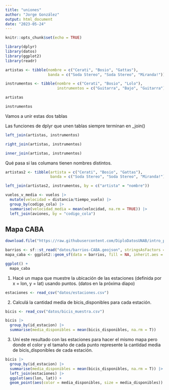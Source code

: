 ```yaml
---
title: "uniones"
author: "Jorge González"
output: html_document
date: "2023-05-24"
---
```


```r
knitr::opts_chunk$set(echo = TRUE)

library(dplyr)
library(datos)
library(ggplot2)
library(readr)
```

```r
artistas <- tibble(nombre = c("Cerati", "Bosio", "Gattas"),
                   banda = c("Soda Stereo", "Soda Stereo", "Miranda!"))

instrumentos <- tibble(nombre = c("Cerati", "Bosio", "Lolo"),
                       instrumentos = c("Guitarra", "Bajo", "Guitarra"))

```

```r
artistas
```

```r
instrumentos
```
Vamos a unir estas dos tablas

Las funciones de dplyr que unen tablas siempre terminan en _join()

```r
left_join(artistas, instrumentos)
```

```r
right_join(artistas, instrumentos)
```

```r
inner_join(artistas, instrumentos)
```

Qué pasa si las columans tienen nombres distintos.


```r
artistas2 <- tibble(artista = c("Cerati", "Bosio", "Gattas"),
                    banda = c("Soda Stereo", "Soda Stereo", "Miranda!"))
```

```r
left_join(artistas2, instrumentos, by = c("artista" = "nombre"))
```


```r
vuelos_v_media <- vuelos |>
  mutate(velocidad = distancia/tiempo_vuelo) |>
  group_by(codigo_cola) |>
  summarise(velocidad_media = mean(velocidad, na.rm = TRUE)) |> 
  left_join(aviones, by = "codigo_cola")

```

## Mapa CABA

```r
download.file("https://raw.githubusercontent.com/DiploDatosUNAB/intro_progr-uniones_for/main/datos/barrios-CABA.geojson", "datos/barrios-CABA.geojson")

barrios <- sf::st_read("datos/barrios-CABA.geojson", stringsAsFactors = FALSE)
mapa_caba <- ggplot2::geom_sf(data = barrios, fill = NA, inherit.aes = FALSE)

ggplot() +
  mapa_caba
```

1. Hacé un mapa que muestre la ubicación de las estaciones (definida por x = lon, y = lat) usando puntos. (datos en la próxima diapo) 

```r
estaciones <- read_csv("datos/estaciones.csv")
```

2. Calculá la cantidad media de bicis_disponibles para cada estación.

```r
bicis <- read_csv("datos/bicis_muestra.csv")

bicis |> 
  group_by(id_estacion) |> 
  summarise(media_disponibles = mean(bicis_disponibles, na.rm = T))
```

3. Uní este resultado con las estaciones para hacer el mismo mapa pero donde el color y el tamaño de cada punto represente la cantidad media de bicis_disponibles de cada estación.

```r
bicis |> 
  group_by(id_estacion) |> 
  summarise(media_disponibles = mean(bicis_disponibles, na.rm = T)) |> 
  left_join(estaciones) |> 
  ggplot(aes(lon, lat)) + 
  geom_point(aes(color = media_disponibles, size = media_disponibles))
```






